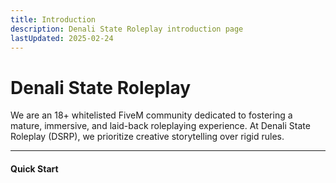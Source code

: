 ```yaml
---
title: Introduction
description: Denali State Roleplay introduction page
lastUpdated: 2025-02-24
---
```



# **Denali State Roleplay**

We are an 18+ whitelisted FiveM community dedicated to fostering a mature, immersive, and laid-back roleplaying experience. At Denali State Roleplay (DSRP), we prioritize creative storytelling over rigid rules.

---

#### Quick Start

<LinkCard title="Terms of Service" href="/docs/information/tos/" />
<LinkCard title="Rules" href="/docs/information/rules/" />
<LinkCard title="Keybinds & Commands" href="/docs/guides/keybinds/" />
